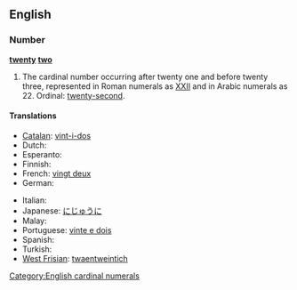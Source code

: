 ==English==

===Number===
'''[[twenty]] [[two]]'''

# The cardinal number occurring after twenty one and before twenty three, represented in Roman numerals as [[XXII]] and in Arabic numerals as 22.  Ordinal: [[twenty-second]].

====Translations====
{{trans-top|22}}
* [[Catalan]]: [[vint-i-dos]]
* Dutch: {{t-|nl|tweeëntwintig|f}}
* Esperanto: {{t-|eo|dudek du|xs=Esperanto}}
* Finnish: {{t-|fi|kaksikymmentäkaksi}}
* French: [[vingt deux]] {{m}}
* German: {{t+|de|zweiundzwanzig|f}}
{{trans-mid}}
* Italian: {{t+|it|ventidue}}
* Japanese: [[にじゅうに]]
* Malay: {{t|ms|dua puluh dua}}
* Portuguese: [[vinte e dois]]
* Spanish: {{t+|es|veintidós}}
* Turkish: {{t-|tr|yirmi iki}}
* [[West Frisian]]: [[twaentweintich]]
{{trans-bottom}}

[[Category:English cardinal numerals]]